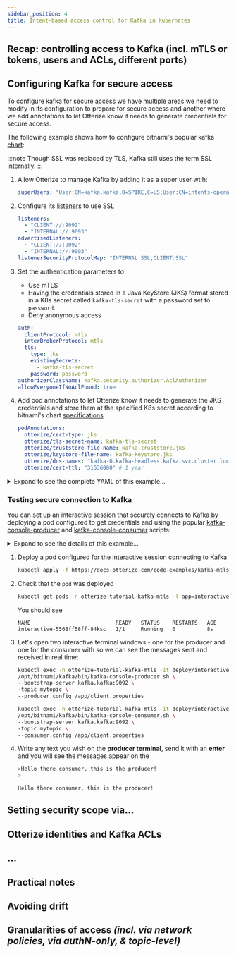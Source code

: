 ```yaml
---
sidebar_position: 4
title: Intent-based access control for Kafka in Kubernetes
---
```


## Recap: controlling access to Kafka (incl. mTLS or tokens, users and ACLs, different ports)

## Configuring Kafka for secure access

To configure kafka for secure access we have multiple areas we need to modify in its configuration to prepare for secure
access and another where we add annotations to let Otterize know it needs to generate credentials for secure access.

The following example shows how to configure bitnami's popular
kafka [chart](https://github.com/bitnami/charts/tree/master/bitnami/kafka):

:::note
Though SSL was replaced by TLS, Kafka still uses the term SSL internally.
:::

1. Allow Otterize to manage Kafka by adding it as a super user wtih:
   ```yaml
   superUsers: "User:CN=kafka.kafka,O=SPIRE,C=US;User:CN=intents-operator.otterize,O=SPIRE,C=US"
   ```
3. Configure its [listeners](https://www.confluent.io/blog/kafka-listeners-explained/) to use SSL
   ```yaml
   listeners:
     - "CLIENT://:9092"
     - "INTERNAL://:9093"
   advertisedListeners:
     - "CLIENT://:9092"
     - "INTERNAL://:9093"
   listenerSecurityProtocolMap: "INTERNAL:SSL,CLIENT:SSL"
   ```

4. Set the authentication parameters to
    - Use mTLS
    - Having the credentials stored in a Java KeyStore (JKS) format stored in a K8s secret called `kafka-tls-secret`
      with a password set to `password`.
    - Deny anonymous access
   ```yaml
   auth: 
     clientProtocol: mtls
     interBrokerProtocol: mtls
     tls:
       type: jks
       existingSecrets:
         - kafka-tls-secret
       password: password
   authorizerClassName: kafka.security.authorizer.AclAuthorizer
   allowEveryoneIfNoAclFound: true  
   ```
5. Add pod annotations to let Otterize know it needs to generate the JKS credentials and store them at the specified K8s
   secret according to bitnami's
   chart [specifications](https://github.com/bitnami/charts/tree/master/bitnami/kafka#enable-security-for-kafka-and-zookeeper) :
   ```yaml
   podAnnotations:
     otterize/cert-type: jks
     otterize/tls-secret-name: kafka-tls-secret
     otterize/truststore-file-name: kafka.truststore.jks
     otterize/keystore-file-name: kafka-keystore.jks
     otterize/dns-names: "kafka-0.kafka-headless.kafka.svc.cluster.local,kafka.kafka.svc.cluster.local"
     otterize/cert-ttl: "31536000" # 1 year
   ```

<details>
<summary>Expand to see the complete YAML of this example...</summary>

```yaml
superUsers: "User:CN=kafka.kafka,O=SPIRE,C=US;User:CN=intents-operator.otterize,O=SPIRE,C=US"
listeners:
  - "CLIENT://:9092"
  - "INTERNAL://:9093"
advertisedListeners:
  - "CLIENT://:9092"
  - "INTERNAL://:9093"
listenerSecurityProtocolMap: "INTERNAL:SSL,CLIENT:SSL"
auth:
  clientProtocol: mtls
  interBrokerProtocol: mtls
  tls:
    type: jks
    existingSecrets:
      - kafka-tls-secret
    password: password
authorizerClassName: kafka.security.authorizer.AclAuthorizer
allowEveryoneIfNoAclFound: true
podAnnotations:
  otterize/cert-type: jks
  otterize/tls-secret-name: kafka-tls-secret
  otterize/truststore-file-name: kafka.truststore.jks
  otterize/keystore-file-name: kafka-keystore.jks
  otterize/dns-names: "kafka-0.kafka-headless.kafka.svc.cluster.local,kafka.kafka.svc.cluster.local"
  otterize/cert-ttl: "31536000" # 1 year
```

</details>

### Testing secure connection to Kafka

You can set up an interactive session that securely connects to Kafka by deploying a pod configured to get credentials
and using the popular [kafka-console-producer](https://kafka.apache.org/quickstart#quickstart_send) and
[kafka-console-consumer](https://kafka.apache.org/quickstart#quickstart_consume) scripts:

<details>
<summary>Expand to see the details of this example...</summary>
<Tabs>
<TabItem value="namespace.yaml" label="namespace.yaml" default>

   ```yaml
   {@include: ../../../static/code-examples/kafka-mtls/interactive/namespace.yaml}
   ```

</TabItem>
<TabItem value="interactive.yaml" label="interactive.yaml" default>

   ```yaml
   {@include: ../../../static/code-examples/kafka-mtls/interactive/interactive-deployment.yaml}
   ```
</TabItem>
<TabItem value="interactive-configmap.yaml" label="interactive-configmap.yaml" default>

   ```yaml
   {@include: ../../../static/code-examples/kafka-mtls/interactive/interactive-configmap.yaml}
   ```

</TabItem>
</Tabs>
</details>

1. Deploy a pod configured for the interactive session connecting to Kafka
    ```bash
    kubectl apply -f https://docs.otterize.com/code-examples/kafka-mtls/shell/all.yaml
    ```
2. Check that the `pod` was deployed
   ```bash
   kubectl get pods -n otterize-tutorial-kafka-mtls -l app=interactive
   ```
   You should see
   ```
   NAME                           READY   STATUS    RESTARTS   AGE
   interactive-5568ff58ff-84ksc   1/1     Running   0          8s
   ```

3. Let's open two interactive terminal windows - one for the producer and one for the consumer with so we can see
   the messages sent and received in real time:

   ```bash title="Producer terminal"
   kubectl exec -n otterize-tutorial-kafka-mtls -it deploy/interactive -- bash \
   /opt/bitnami/kafka/bin/kafka-console-producer.sh \
   --bootstrap-server kafka.kafka:9092 \
   -topic mytopic \
   --producer.config /app/client.properties
   ```

   ```bash title="Consumer terminal"
   kubectl exec -n otterize-tutorial-kafka-mtls -it deploy/interactive -- bash \
   /opt/bitnami/kafka/bin/kafka-console-consumer.sh \
   --bootstrap-server kafka.kafka:9092 \
   -topic mytopic \
   --consumer.config /app/client.properties
   ```
4. Write any text you wish on the **producer terminal**, send it with an **enter** and you will see the messages appear
   on the
   ```bash title="Producer terminal"
   >Hello there consumer, this is the producer!
   >
   ```
   ```bash title="Consumer terminal"
   Hello there consumer, this is the producer!
   ```

## Setting security scope via…

## Otterize identities and Kafka ACLs

## …

## Practical notes


## Avoiding drift

## Granularities of access *(incl. via network policies, via authN-only, & topic-level)*